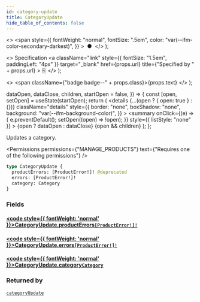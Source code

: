 ```yaml
---
id: category-update
title: CategoryUpdate
hide_table_of_contents: false
---
```


  <>
    <span
      style={{
        fontWeight: "normal",
        fontSize: ".5em",
        color: "var(--ifm-color-secondary-darkest)",
      }}
    >
      &nbsp;●&nbsp;
    </span>
  </>
);

  <>
    Specification
    <a
      className="link"
      style={{ fontSize: "1.5em", paddingLeft: "4px" }}
      target="\_blank"
      href={props.url}
      title={"Specified by " + props.url}
    >
      ⎘
    </a>
  </>
);

  <>
    <span className={"badge badge--" + props.class}>{props.text}</span>
  </>
);


  dataOpen,
  dataClose,
  children,
  startOpen = false,
}) => {
  const [open, setOpen] = useState(startOpen);
  return (
    <details
      {...(open ? { open: true } : {})}
      className="details"
      style={{
        border: "none",
        boxShadow: "none",
        background: "var(--ifm-background-color)",
      }}
    >
      <summary
        onClick={(e) => {
          e.preventDefault();
          setOpen((open) => !open);
        }}
        style={{ listStyle: "none" }}
      >
        {open ? dataOpen : dataClose}
      </summary>
      {open && children}
    </details>
  );
};

Updates a category.

<Permissions
  permissions={"MANAGE_PRODUCTS"}
  text={"Requires one of the following permissions"}
/>

```graphql
type CategoryUpdate {
  productErrors: [ProductError!]! @deprecated
  errors: [ProductError!]!
  category: Category
}
```

### Fields

#### [<code style={{ fontWeight: 'normal' }}>CategoryUpdate.<b>productErrors</b></code>](#)<Bullet />[`[ProductError!]!`](../../../api-reference/products/objects/product-error) <Badge class="secondary" text="deprecated"/> <Badge class="secondary" text="non-null"/> <Badge class="secondary" text="object"/>

> <Badge
>   class="warning"
>   text="DEPRECATED: This field will be removed in Saleor 4.0. Use `errors` field instead."
> />

#### [<code style={{ fontWeight: 'normal' }}>CategoryUpdate.<b>errors</b></code>](#)<Bullet />[`[ProductError!]!`](../../../api-reference/products/objects/product-error) <Badge class="secondary" text="non-null"/> <Badge class="secondary" text="object"/>

>

#### [<code style={{ fontWeight: 'normal' }}>CategoryUpdate.<b>category</b></code>](#)<Bullet />[`Category`](../../../api-reference/products/objects/category) <Badge class="secondary" text="object"/>

>

### Returned by

[`categoryUpdate`](../../../api-reference/products/mutations/category-update) <Badge class="secondary" text="mutation"/>

